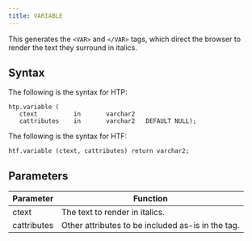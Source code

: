 ```yaml
---
title: VARIABLE
---
```


This generates the `<VAR>` and `</VAR>` tags, which direct the browser to render the text they surround in italics.

## Syntax

The following is the syntax for HTP:
```
htp.variable (
   ctext          in       varchar2
   cattributes    in       varchar2   DEFAULT NULL);
```

The following is the syntax for HTF:
```
htf.variable (ctext, cattributes) return varchar2;
```

## Parameters

| Parameter | Function |
| --------- | -------- |
| ctext | The text to render in italics. |
| cattributes | Other attributes to be included as-is in the tag. |